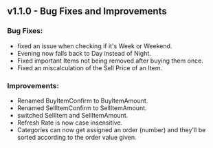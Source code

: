 ## v1.1.0 - Bug Fixes and Improvements

### Bug Fixes:

- fixed an issue when checking if it's Week or Weekend.
- Evening now falls back to Day instead of Night.
- Fixed important Items not being removed after buying them once.
- Fixed an miscalculation of the Sell Price of an Item.

### Improvements:

- Renamed BuyItemConfirm to BuyItemAmount.
- Renamed SellItemConfirm to SellItemAmount.
- switched SellItem and SellItemAmount.
- Refresh Rate is now case insensitive.
- Categories can now get assigned an order (number) and they'll be sorted according to the order value given.